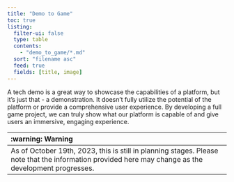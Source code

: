 ```yaml
---
title: "Demo to Game"
toc: true
listing:
  filter-ui: false
  type: table
  contents:
    - "demo_to_game/*.md"
  sort: "filename asc"
  feed: true
  fields: [title, image]
---
```


A tech demo is a great way to showcase the capabilities of a platform, but it's just that - a demonstration. It doesn't fully utilize the potential of the platform or provide a comprehensive user experience. By developing a full game project, we can truly show what our platform is capable of and give users an immersive, engaging experience.

| :warning: Warning |
|:------------------|
| As of October 19th, 2023, this is still in planning stages. Please note that the information provided here may change as the development progresses. |